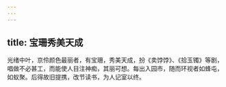 ```yaml
---
---
---
```

title: 宝珊秀美天成
---



光绪中叶，京伶颜色最丽者，有宝珊，秀美天成，扮《卖饽饽》、《拾玉镯》等剧，唱做不必甚工，而能使人目注神痴，其丽可想。每出入园市，随而环视者如蜂屯，如蚁聚。后得故旧提携，改节读书，为人记室以终。